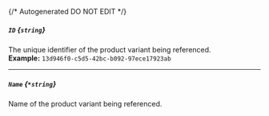 {/* Autogenerated DO NOT EDIT  */}
##### `ID` *{`string`}*
The unique identifier of the product variant being referenced.
<br/>
**Example:** `13d946f0-c5d5-42bc-b092-97ece17923ab`

---
##### `Name` *{`*string`}*
Name of the product variant being referenced.


